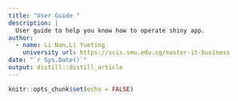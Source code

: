 ```yaml
---
title: "User Guide "
description: |
  User guide to help you know how to operate shiny app.
author:
  - name: Li Nan,Li Yueting 
    university url: https://scis.smu.edu.sg/master-it-business
date: "`r Sys.Date()`"
output: distill::distill_article
---
```


```r
knitr::opts_chunk$set(echo = FALSE)
```






